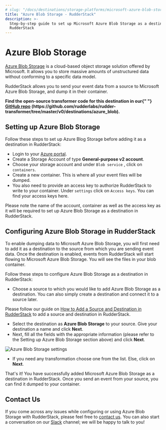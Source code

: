 ```yaml
---
# slug: "/docs/destinations/storage-platforms/microsoft-azure-blob-storage"
title: "Azure Blob Storage - RudderStack"
description: >-
  Step-by-step guide to set up Microsoft Azure Blob Storage as a destination in
  RudderStack
---
```


# Azure Blob Storage

[Azure Blob Storage](https://azure.microsoft.com/en-in/services/storage/blobs/) is a cloud-based object storage solution offered by Microsoft. It allows you to store massive amounts of unstructured data without conforming to a specific data model.

RudderStack allows you to send your event data from a source to Microsoft Azure Blob Storage, and dump it in their container.

<div class="successBlock">
  <strong>
    Find the open-source transformer code for this destination in our{" "}
    <a href="">GitHub repo</a>
    (https://github.com/rudderlabs/rudder-transformer/tree/master/v0/destinations/azure_blob).
  </strong>
</div>

## Setting up Azure Blob Storage

Follow these steps to set up Azure Blog Storage before adding it as a destination in RudderStack:

- Login to your [Azure portal](https://portal.azure.com/).
- Create a Storage Account of type **General-purpose v2 account**.
- Choose your storage account and under `Blob service` , click on `containers`.
- Create a new container. This is where all your event files will be dumped.
- You also need to provide an access key to authorize RudderStack to write to your container. Under `settings` click on `Access keys`. You can find your access keys here.

<div class="infoBlock">
Please note the name of the account, container as well as the access key as it will be required to set up Azure Blob Storage as a destination in RudderStack.

</div>

## **Configuring Azure Blob Storage in RudderStack**

To enable dumping data to Microsoft Azure Blob Storage, you will first need to add it as a destination to the source from which you are sending event data. Once the destination is enabled, events from RudderStack will start flowing to Microsoft Azure Blob Storage. You will see the files in your blob container.

Follow these steps to configure Azure Blob Storage as a destination in RudderStack:

- Choose a source to which you would like to add Azure Blob Storage as a destination. You can also simply create a destination and connect it to a source later.

<div class="infoBlock">
Please follow our guide on <a href="../connections/adding-source-and-destination-rudderstack">How to Add a Source and Destination in RudderStack</a> to add a source and destination in RudderStack.

</div>

- Select the destination as **Azure Blob Storage** to your source. Give your destination a name and click **Next**.
- Next, fill all the fields with the appropriate information \(please refer to the Setting up Azure Blob Storage section above\) and click **Next**.

![Azure Blob Storage settings](../../.gitbook/assets/screenshot-2020-01-06-at-10.04.20-am.png)

- If you need any transformation choose one from the list. Else, click on **Next**.

That's it! You have successfully added Microsoft Azure Blob Storage as a destination in RudderStack. Once you send an event from your source, you can find it dumped to your container.

## Contact Us

If you come across any issues while configuring or using Azure Blob Storage with RudderStack, please feel free to [contact us](mailto:%20docs@rudderstack.com). You can also start a conversation on our [Slack](https://resources.rudderstack.com/join-rudderstack-slack) channel; we will be happy to talk to you!
